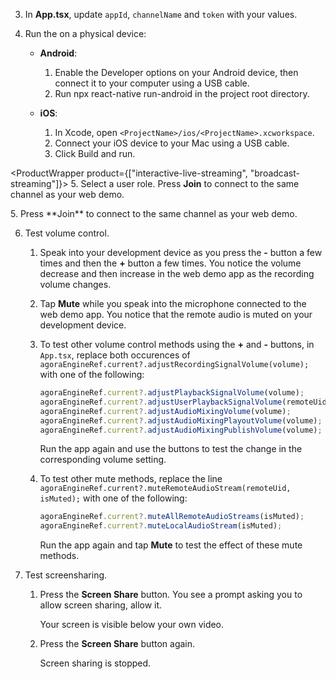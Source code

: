 <PlatformWrapper platform="react-native">

3.  In **App.tsx**, update `appId`, `channelName` and `token` with your values.

4. Run the <Vpl k="CLIENT" /> on a physical device:

    - **Android**:

        1. Enable the Developer options on your Android device, then connect it to your computer using a USB cable.
        1. Run npx react-native run-android in the project root directory.

    - **iOS**:

        1. In Xcode, open `<ProjectName>/ios/<ProjectName>.xcworkspace`.
        1. Connect your iOS device to your Mac using a USB cable.
        1. Click Build and run.

<ProductWrapper product={["interactive-live-streaming", "broadcast-streaming"]}>
5. Select a user role. Press **Join** to connect to the same channel as your web demo.
</ProductWrapper>

<ProductWrapper product="video-calling">
5. Press **Join** to connect to the same channel as your web demo.
</ProductWrapper>

6. Test volume control.

    1.  Speak into your development device as you press the **-** button a few times and then the **+** button a few times. You notice the volume decrease and then increase in the web demo app as the recording volume changes.

    1.  Tap **Mute** while you speak into the microphone connected to the web demo app.
        You notice that the remote audio is muted on your development device.

    1.  To test other volume control methods using the **+** and **-** buttons, in `App.tsx`, replace both occurences of `agoraEngineRef.current?.adjustRecordingSignalVolume(volume);` with one of the following:

        ```ts
        agoraEngineRef.current?.adjustPlaybackSignalVolume(volume);
        agoraEngineRef.current?.adjustUserPlaybackSignalVolume(remoteUid,volume);
        agoraEngineRef.current?.adjustAudioMixingVolume(volume);
        agoraEngineRef.current?.adjustAudioMixingPlayoutVolume(volume);
        agoraEngineRef.current?.adjustAudioMixingPublishVolume(volume);
        ```
        Run the app again and use the buttons to test the change in the corresponding volume setting.

    1.  To test other mute methods, replace the line `agoraEngineRef.current?.muteRemoteAudioStream(remoteUid, isMuted);` with one of the following:

        ```ts
        agoraEngineRef.current?.muteAllRemoteAudioStreams(isMuted);
        agoraEngineRef.current?.muteLocalAudioStream(isMuted);
        ```
        Run the app again and tap **Mute** to test the effect of these mute methods.

7. Test screensharing.

    1. Press the **Screen Share** button. You see a prompt asking you to allow screen sharing, allow it.

        Your screen is visible below your own video.
    1. Press the **Screen Share** button again.

        Screen sharing is stopped.

</PlatformWrapper>